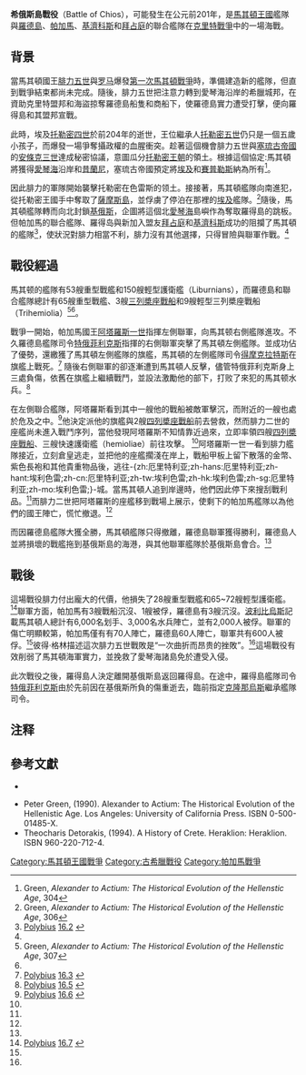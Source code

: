 {{Infobox Military Conflict
|conflict= 希俄斯島戰役
|partof= [[克里特戰爭|克里特戰爭]]
|image= 
|caption=
|date= 前201年
|place= [[希俄斯|希俄斯]]島附近沿海
|result= 羅德島聯軍獲得勝利
|combatant1=[[馬其頓王國|馬其頓王國]] 
|combatant2=[[羅德島|羅德島]]<br />[[帕加馬王國|帕加馬王國]]<br />[[拜占庭|拜占庭]]<br />[[基濟科斯|基濟科斯]]
|commander1=[[腓力五世_(馬其頓)|腓力五世]]
|commander2=[[阿塔羅斯一世|阿塔羅斯一世]]<br />[[特俄菲利克斯|特俄菲利克斯]]†
|strength1= 203艘戰艦
|strength2= 76艘戰艦
|casualties1=92艘戰艦沉沒<br />7艘被俘<br />9,000人陣亡<br />2,000人被俘
|casualties2='''羅德島：'''<br />3艘戰艦沉沒<br />60人陣亡<br />'''帕加馬：'''<br />3艘戰艦沉沒<br />2艘被俘<br />70人陣亡<br />'''其他盟邦：'''<br />600人被俘
}}
{{Campaignbox Cretan War}}

'''希俄斯島戰役'''（Battle of Chios），可能發生在公元前201年，是[[馬其頓王國|馬其頓王國]]艦隊與[[羅德島|羅德島]]、[[帕加馬|帕加馬]]、[[基濟科斯|基濟科斯]]和[[拜占庭|拜占庭]]的聯合艦隊在[[克里特戰爭|克里特戰爭]]中的一場海戰。

== 背景 ==
當馬其頓國王[[腓力五世_(馬其頓)|腓力五世]]與[[古罗马|罗马]]爆發[[第一次馬其頓戰爭|第一次馬其頓戰爭]]時，準備建造新的艦隊，但直到戰爭結束都尚未完成。隨後，腓力五世把注意力轉到愛琴海沿岸的希臘城邦，在資助克里特盟邦和海盜掠奪羅德島船隻和商船下，使羅德島實力遭受打擊，便向羅得島和其盟邦宣戰。

此時，埃及[[托勒密四世|托勒密四世]]於前204年的逝世，王位繼承人[[托勒密五世|托勒密五世]]仍只是一個五歲小孩子，而爆發一場爭奪攝政權的血腥衝突。趁著這個機會腓力五世與[[塞琉古帝國|塞琉古帝國]]的[[安條克三世|安條克三世]]達成秘密協議，意圖瓜分[[托勒密王朝|托勒密王朝]]的領土。根據這個協定:馬其頓將獲得[[愛琴海|愛琴海]]沿岸和[[昔蘭尼|昔蘭尼]]，塞琉古帝國預定將[[埃及|埃及]]和[[賽普勒斯|賽普勒斯]]納為所有<ref name="Green304">Green, ''Alexander to Actium: The Historical Evolution of the Hellenstic Age'', 304</ref>。

因此腓力的軍隊開始襲擊托勒密在色雷斯的领土。接接著，馬其頓艦隊向南進犯，從托勒密王國手中奪取了[[薩摩斯島|薩摩斯島]]，並俘虜了停泊在那裡的[[埃及|埃及]]艦隊。<ref name="Green306">Green, ''Alexander to Actium: The Historical Evolution of the Hellenstic Age'', 306</ref>隨後，馬其頓艦隊轉而向北封鎖[[基俄斯|基俄斯]]，企圖將這個北[[愛琴海|愛琴海]]島嶼作為奪取羅得島的跳板。但帕加馬的聯合艦隊、羅得岛與新加入盟友[[拜占庭|拜占庭]]和[[基濟科斯|基濟科斯]]成功的阻攔了馬其頓的艦隊<ref name="Polybius 16.2">[[#Polybius|Polybius]] [http://www.perseus.tufts.edu/cgi-bin/ptext?lookup=Plb.+16.2 16.2] {{Wayback|url=http://www.perseus.tufts.edu/cgi-bin/ptext?lookup=Plb.+16.2 |date=20080303065142 }}</ref>，使狀況對腓力相當不利，腓力沒有其他選擇，只得冒險與聯軍作戰。<ref name="Polybius 16.2"/>

== 戰役經過 ==

馬其顿的艦隊有53艘重型戰艦和150艘輕型護衛艦（Liburnians），而羅德島和聯合艦隊總計有65艘重型戰艦、3艘[[三列槳座戰船|三列槳座戰船]]和9艘輕型三列槳座戰船（Trihemiolia）<ref name="Green307">Green, ''Alexander to Actium: The Historical Evolution of the Hellenstic Age'', 307</ref><ref name="Polybius 16.2"/>。

戰爭一開始，帕加馬國王[[阿塔羅斯一世|阿塔羅斯一世]]指揮左側聯軍，向馬其顿右側艦隊進攻。不久羅德島艦隊司令[[特俄菲利克斯|特俄菲利克斯]]指揮的右側聯軍突擊了馬其頓左側艦隊。並成功佔了優勢，還繳獲了馬其頓左側艦隊的旗艦，馬其頓的左側艦隊司令[[得摩克拉特斯|得摩克拉特斯]]在旗艦上戰死。<ref name="Polybius 16.3">[[#Polybius|Polybius]] [http://www.perseus.tufts.edu/cgi-bin/ptext?lookup=Plb.+16.3 16.3] {{Wayback|url=http://www.perseus.tufts.edu/cgi-bin/ptext?lookup=Plb.+16.3 |date=20080303065202 }}</ref> 隨後右側聯軍的卻逐漸遭到馬其頓人反擊，儘管特俄菲利克斯身上三處負傷，依舊在旗艦上繼續戰鬥，並設法激勵他的部下，打败了來犯的馬其顿水兵。<ref name="Polybius 16.5">[[#Polybius|Polybius]] [http://www.perseus.tufts.edu/cgi-bin/ptext?lookup=Plb.+16.5 16.5] {{Wayback|url=http://www.perseus.tufts.edu/cgi-bin/ptext?lookup=Plb.+16.5 |date=20080303065223 }}</ref>

在左側聯合艦隊，阿塔羅斯看到其中一艘他的戰船被敵軍擊沉，而附近的一艘也處於危及之中。<ref name="Polybius 16.6">[[#Polybius|Polybius]] [http://www.perseus.tufts.edu/cgi-bin/ptext?lookup=Plb.+16.6 16.6] {{Wayback|url=http://www.perseus.tufts.edu/cgi-bin/ptext?lookup=Plb.+16.6 |date=20080303065228 }}</ref>他決定派他的旗艦與2艘[[四列槳座戰船|四列槳座戰船]]前去營救，然而腓力二世的座艦尚未進入戰鬥序列，當他發現阿塔羅斯不知情靠近過來，立即率領四艘[[四列槳座戰船|四列槳座戰船]]、三艘快速護衛艦（hemioliae）前往攻擊。 <ref name="Polybius 16.6"/>阿塔羅斯一世一看到腓力艦隊接近，立刻倉皇逃走，並把他的座艦擱淺在岸上，戰船甲板上留下散落的金幣、紫色長袍和其他貴重物品後，逃往-{zh:厄里特利亚;zh-hans:厄里特利亚;zh-hant:埃利色雷;zh-cn:厄里特利亚;zh-tw:埃利色雷;zh-hk:埃利色雷;zh-sg:厄里特利亚;zh-mo:埃利色雷;}-城。當馬其頓人追到岸邊時，他們因此停下來搜刮戰利品。<ref name="Polybius 16.6"/>而腓力二世把阿塔羅斯的座艦移到戰場上展示，使剩下的帕加馬艦隊以為他們的國王陣亡，慌忙撤退。<ref name="Polybius 16.6"/>

而因羅德島艦隊大獲全勝，馬其頓艦隊只得撤離，羅德島聯軍獲得勝利，羅德島人並將損壞的戰艦拖到基俄斯島的海港，與其他聯軍艦隊於基俄斯島會合。<ref name="Polybius 16.6"/>

== 戰後 ==
這場戰役腓力付出龐大的代價，他損失了28艘重型戰艦和65~72艘輕型護衛艦。<ref name="Polybius 16.7">[[#Polybius|Polybius]] [http://www.perseus.tufts.edu/cgi-bin/ptext?lookup=Plb.+16.7 16.7] {{Wayback|url=http://www.perseus.tufts.edu/cgi-bin/ptext?lookup=Plb.+16.7 |date=20080303065232 }}</ref>聯軍方面，帕加馬有3艘戰船沉沒、1艘被俘，羅德島有3艘沉沒。[[波利比烏斯|波利比烏斯]]記載馬其頓人總計有6,000名划手、3,000名水兵陣亡，並有2,000人被俘。聯軍的傷亡明顯較第，帕加馬僅有有70人陣亡，羅德島60人陣亡，聯軍共有600人被俘。<ref name="Polybius 16.6"/>彼得·格林描述這次腓力五世戰敗是“一次曲折而昂贵的挫敗”。<ref name="Green307"/>這場戰役有效削弱了馬其頓海軍實力，並挽救了愛琴海諸島免於遭受入侵。

此次戰役之後，羅得島人決定離開基俄斯島返回羅得島。在途中，羅得島艦隊司令[[特俄菲利克斯|特俄菲利克斯]]由於先前因在基俄斯所負的傷重逝去，臨前指定[[克隆那烏斯|克隆那烏斯]]繼承艦隊司令。

== 注释 ==
{{reflist}}

== 參考文獻 ==
* {{cite web
|url=http://www.historyofwar.org/articles/battles_chios_201.html
|title="Battle of Chios, 201."
|author=Rickard, J
|work=
|accessdate=2009-08-29
|archive-date=2020-11-01
|archive-url=https://web.archive.org/web/20201101010526/http://www.historyofwar.org/articles/battles_chios_201.html
|dead-url=no
}}

* Peter Green, (1990). Alexander to Actium: The Historical Evolution of the Hellenistic Age. Los Angeles: University of California Press. ISBN 0-500-01485-X.
* Theocharis Detorakis, (1994). A History of Crete. Heraklion: Heraklion. ISBN 960-220-712-4.

[[Category:馬其頓王國戰爭|Category:馬其頓王國戰爭]]
[[Category:古希臘戰役|Category:古希臘戰役]]
[[Category:帕加馬戰爭|Category:帕加馬戰爭]]